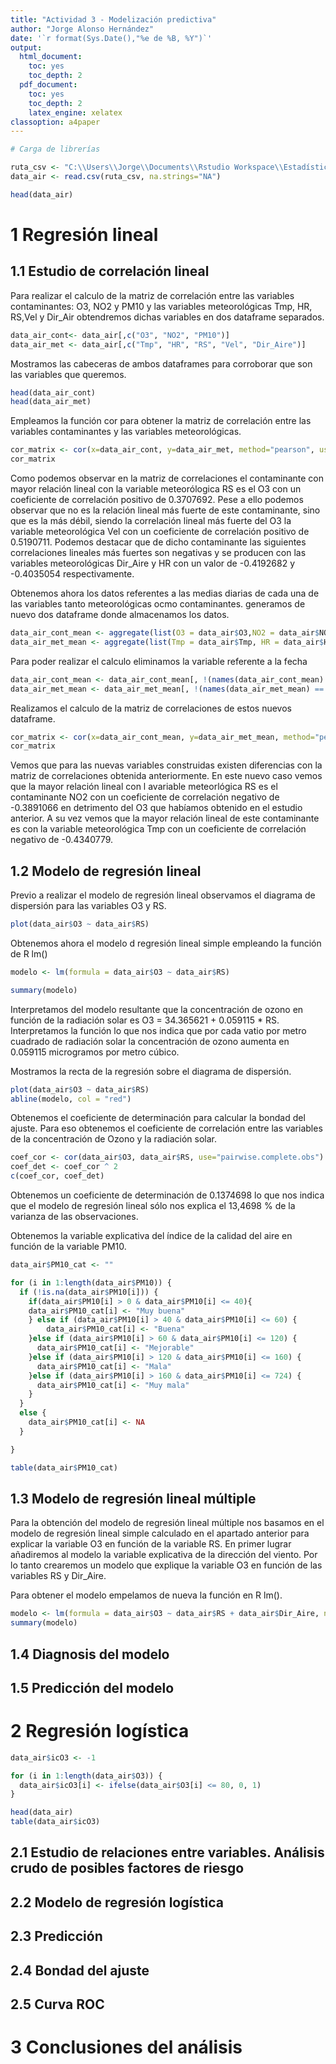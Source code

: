 ```yaml
---
title: "Actividad 3 - Modelización predictiva"
author: "Jorge Alonso Hernández"
date: '`r format(Sys.Date(),"%e de %B, %Y")`'
output: 
  html_document: 
    toc: yes
    toc_depth: 2
  pdf_document: 
    toc: yes
    toc_depth: 2
    latex_engine: xelatex
classoption: a4paper
---
```


```r
# Carga de librerías

````


````r
ruta_csv <- "C:\\Users\\Jorge\\Documents\\Rstudio Workspace\\Estadística Avanzada\\Actividad 3\\dat_Air.csv"
data_air <- read.csv(ruta_csv, na.strings="NA")

head(data_air)
````

# 1 Regresión lineal

## 1.1 Estudio de correlación lineal

Para realizar el calculo de la matriz de correlación entre las variables contaminantes: O3, NO2 y PM10 y las variables meteorológicas Tmp, HR, RS,Vel y Dir_Air obtendremos dichas variables en dos dataframe separados.

````r

data_air_cont<- data_air[,c("O3", "NO2", "PM10")]
data_air_met <- data_air[,c("Tmp", "HR", "RS", "Vel", "Dir_Aire")]

````

Mostramos las cabeceras de ambos dataframes para corroborar que son las variables que queremos.

````r
head(data_air_cont)
head(data_air_met)
````

Empleamos la función cor para obtener la matriz de correlación entre las variables contaminantes y las variables meteorológicas.

````r

cor_matrix <- cor(x=data_air_cont, y=data_air_met, method="pearson", use="pairwise.complete.obs")
cor_matrix

````

Como podemos observar en la matriz de correlaciones el contaminante con mayor relación lineal con la variable meteorólogica RS es el O3 con un coeficiente de correlación positivo de 0.3707692. Pese a ello podemos observar que no es la relación lineal más fuerte de este contaminante, sino que es la más débil, siendo la correlación lineal más fuerte del O3 la variable meteorológica Vel con un coeficiente de correlación positivo de 0.5190711. Podemos destacar que de dicho contaminante las siguientes correlaciones lineales más fuertes son negativas y se producen con las variables meteorológicas Dir_Aire y HR con un valor de -0.4192682 y -0.4035054 respectivamente.


Obtenemos ahora los datos referentes a las medias diarias de cada una de las variables tanto meteorológicas ocmo contaminantes. generamos de nuevo dos dataframe donde almacenamos los datos.
````r

data_air_cont_mean <- aggregate(list(O3 = data_air$O3,NO2 = data_air$NO2, PM10 = data_air$PM10), by=list(Fecha = data_air$Fecha), FUN = mean)
data_air_met_mean <- aggregate(list(Tmp = data_air$Tmp, HR = data_air$HR, RS =data_air$RS, Vel =  data_air$Vel, Dir_Aire = data_air$Dir_Aire), by=list(Fecha = data_air$Fecha), FUN = mean)

````

Para poder realizar el calculo eliminamos la variable referente a la fecha

````r

data_air_cont_mean <- data_air_cont_mean[, !(names(data_air_cont_mean) == "Fecha")]
data_air_met_mean <- data_air_met_mean[, !(names(data_air_met_mean) == "Fecha")]

````

Realizamos el calculo de la matriz de correlaciones de estos nuevos dataframe.

````r
cor_matrix <- cor(x=data_air_cont_mean, y=data_air_met_mean, method="pearson", use="pairwise.complete.obs")
cor_matrix

````

Vemos que para las nuevas variables construidas existen diferencias con la matriz de correlaciones obtenida anteriormente. En este nuevo caso vemos que la mayor relación lineal con l avariable meteorlógica RS es el contaminante NO2 con un coeficiente de correlación negativo de -0.3891066 en detrimento del O3 que habíamos obtenido en el estudio anterior. A su vez vemos que la mayor relación lineal de este contaminante es con  la variable meteorológica Tmp con un coeficiente de correlación negativo de -0.4340779.

## 1.2 Modelo de regresión lineal

Previo a realizar el modelo de regresión lineal observamos el diagrama de dispersión para las variables O3 y RS.


````r
plot(data_air$O3 ~ data_air$RS)
````

Obtenemos ahora el modelo d regresión lineal simple empleando la función de R lm()


````r

modelo <- lm(formula = data_air$O3 ~ data_air$RS)

summary(modelo)
````

Interpretamos del modelo resultante que la concentración de ozono en función de la radiación solar es O3 = 34.365621 + 0.059115 * RS. Interpretamos la función lo que nos indica que por cada vatio por metro cuadrado de radiación solar la concentración de ozono aumenta en 0.059115 microgramos por metro cúbico.

Mostramos la recta de la regresión sobre el diagrama de dispersión.


````r
plot(data_air$O3 ~ data_air$RS)
abline(modelo, col = "red")
````

Obtenemos el coeficiente de determinación para calcular la bondad del ajuste. Para eso obtenemos el coeficiente de correlación entre las variables de la concentración de Ozono y la radiación solar.


````r

coef_cor <- cor(data_air$O3, data_air$RS, use="pairwise.complete.obs")
coef_det <- coef_cor ^ 2
c(coef_cor, coef_det)
````

Obtenemos un coeficiente de determinación de 0.1374698 lo que nos indica que el modelo de regresión lineal sólo nos explica el 13,4698 % de la varianza de las observaciones.


Obtenemos la variable explicativa del índice de la calidad del aire en función de la variable PM10.

````r
data_air$PM10_cat <- ""

for (i in 1:length(data_air$PM10)) {
  if (!is.na(data_air$PM10[i])) {
    if(data_air$PM10[i] > 0 & data_air$PM10[i] <= 40){
    data_air$PM10_cat[i] <- "Muy buena"
    } else if (data_air$PM10[i] > 40 & data_air$PM10[i] <= 60) {
        data_air$PM10_cat[i] <- "Buena"
    }else if (data_air$PM10[i] > 60 & data_air$PM10[i] <= 120) {
      data_air$PM10_cat[i] <- "Mejorable"
    }else if (data_air$PM10[i] > 120 & data_air$PM10[i] <= 160) {
      data_air$PM10_cat[i] <- "Mala"
    }else if (data_air$PM10[i] > 160 & data_air$PM10[i] <= 724) {
      data_air$PM10_cat[i] <- "Muy mala"
    } 
  }
  else {
    data_air$PM10_cat[i] <- NA
  }

}

table(data_air$PM10_cat)

````

## 1.3 Modelo de regresión lineal múltiple

Para la obtención del modelo de regresión lineal múltiple nos basamos en el modelo de regresión lineal simple calculado en el apartado anterior para explicar la variable O3 en función de la variable RS. En primer lugrar añadiremos al modelo la variable explicativa de la dirección del viento. Por lo tanto crearemos un modelo que explique la variable O3 en función de las variables RS y Dir_Aire.

Para obtener el modelo empelamos de nueva la función en R lm().


````r

modelo <- lm(formula = data_air$O3 ~ data_air$RS + data_air$Dir_Aire, na.action=na.exclude)
summary(modelo)

````


## 1.4 Diagnosis del modelo

## 1.5 Predicción del modelo

# 2 Regresión logística

````r

data_air$icO3 <- -1

for (i in 1:length(data_air$O3)) {
  data_air$icO3[i] <- ifelse(data_air$O3[i] <= 80, 0, 1)
}

head(data_air)
table(data_air$icO3)

````

## 2.1 Estudio de relaciones entre variables. Análisis crudo de posibles factores de riesgo

## 2.2 Modelo de regresión logística

## 2.3 Predicción

## 2.4 Bondad del ajuste

## 2.5 Curva ROC

# 3 Conclusiones del análisis